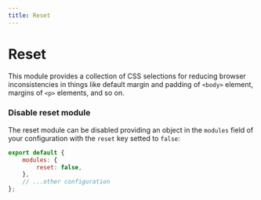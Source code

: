 ```yaml
---
title: Reset
---
```


# Reset

This module provides a collection of CSS selections for reducing browser inconsistencies in things like default margin and padding of `<body>` element, margins of `<p>` elements, and so on.


### Disable reset module

The reset module can be disabled providing an object in the `modules` field of your configuration with the `reset` key setted to `false`:

```js title=siimple.config.js
export default {
    modules: {
        reset: false,
    },
    // ...other configuration
};
```

